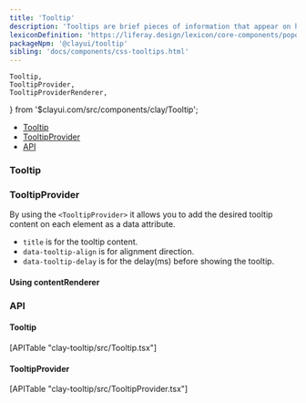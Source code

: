 ```yaml
---
title: 'Tooltip'
description: 'Tooltips are brief pieces of information that appear on hover state over an element to clarify its meaning or use for the user.'
lexiconDefinition: 'https://liferay.design/lexicon/core-components/popovers-tooltips/'
packageNpm: '@clayui/tooltip'
sibling: 'docs/components/css-tooltips.html'
---
```


	Tooltip,
	TooltipProvider,
	TooltipProviderRenderer,
} from '$clayui.com/src/components/clay/Tooltip';

<div class="nav-toc-absolute">
<div class="nav-toc">

-   [Tooltip](#tooltip)
-   [TooltipProvider](#tooltipprovider)
-   [API](#api)

</div>
</div>

### Tooltip

<Tooltip />

### TooltipProvider

By using the `<TooltipProvider>` it allows you to add the desired tooltip content on each element as a data attribute.

-   `title` is for the tooltip content.
-   `data-tooltip-align` is for alignment direction.
-   `data-tooltip-delay` is for the delay(ms) before showing the tooltip.

<TooltipProvider />

#### Using contentRenderer

<TooltipProviderRenderer />

### API

#### Tooltip

<div>[APITable "clay-tooltip/src/Tooltip.tsx"]</div>

#### TooltipProvider

<div>[APITable "clay-tooltip/src/TooltipProvider.tsx"]</div>

